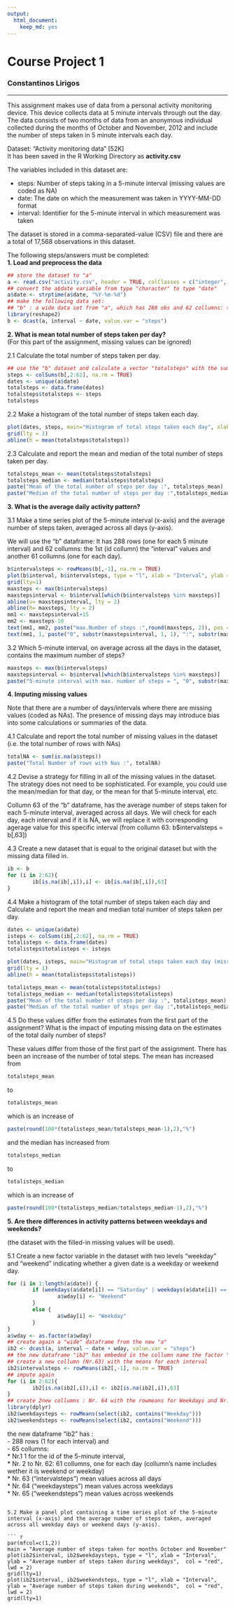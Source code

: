 ```yaml
---
output: 
  html_document: 
    keep_md: yes
---
```

# Course Project 1  
### Constantinos Lirigos  

---------------------------------------------

This assignment makes use of data from a personal activity monitoring device. This device collects data at 5 minute intervals through out the day. The data consists of two months of data from an anonymous individual collected during the months of October and November, 2012 and include the number of steps taken in 5 minute intervals each day.  

Dataset: "Activity monitoring data" [52K]  
It has been saved in the R Working Directory as **activity.csv**

The variables included in this dataset are:

- steps: Number of steps taking in a 5-minute interval (missing values are coded as NA)  
- date: The date on which the measurement was taken in YYYY-MM-DD format
- interval: Identifier for the 5-minute interval in which measurement was taken  

The dataset is stored in a comma-separated-value (CSV) file and there are a total of 17,568 observations in this dataset. 

The following steps/answers must be completed:  
**1. Load and preprocess the data**  

``` r
## store the dataset to "a"
a <- read.csv("activity.csv", header = TRUE, colClasses = c("integer", "character", "integer" ))
## convert the a$date variable from type "character" to type "date"
a$date <- strptime(a$date, "%Y-%m-%d")
## make the following data set:
## "b" : a wide data set from "a", which has 288 obs and 62 collumns: the 1st (id collumn) the "interval" values and another 61 collumns (one for each day) the "steps" values
library(reshape2)
b <- dcast(a, interval ~ date, value.var = "steps")

```

**2. What is mean total number of steps taken per day?**  
(For this part of the assignment, missing values can be ignored)  

2.1 Calculate the total number of steps taken per day.
``` r
## use the "b" dataset and calculate a vector "totalsteps" with the sums of all collumns (collumns 2:62)
steps <- colSums(b[,2:62], na.rm = TRUE)
dates <- unique(a$date)
totalsteps <- data.frame(dates)
totalsteps$totalsteps <- steps
totalsteps
```
2.2 Make a histogram of the total number of steps taken each day.
```r
plot(dates, steps, main="Histogram of total steps taken each day", xlab="Date (October to November 2012)", ylab="Steps per Day", type="h", lwd=4, col="red")
grid(lty = 1)
abline(h = mean(totalsteps$totalsteps))
```


2.3 Calculate and report the mean and median of the total number of steps taken per day.
```r
totalsteps_mean <- mean(totalsteps$totalsteps)
totalsteps_median <- median(totalsteps$totalsteps)
paste("Mean of the total number of steps per day :", totalsteps_mean)
paste("Median of the total number of steps per day :",totalsteps_median)
```

**3. What is the average daily activity pattern?**  

3.1 Make a time series plot of the 5-minute interval (x-axis) and the average number of steps taken, averaged across all days (y-axis).   

We will use the "b" dataframe: It has 288 rows (one for each 5 minute interval) and 62 collumns: the 1st (id collumn) the "interval" values and another 61 collumns (one for each day).

``` r
b$intervalsteps <- rowMeans(b[,-1], na.rm = TRUE)
plot(b$interval, b$intervalsteps, type = "l", xlab = "Interval", ylab = "Average number of steps taken", main = "Average number of steps taken for months October and November", col = "red", lwd = 2)
grid(lty=1)
maxsteps <- max(b$intervalsteps)
maxstepsinterval <- b$interval[which(b$intervalsteps %in% maxsteps)]
abline(v= maxstepsinterval, lty = 2)
abline(h= maxsteps, lty = 2)
mm1 <- maxstepsinterval+15
mm2 <- maxsteps-10
text(mm1, mm2, paste("max.Number of steps :",round(maxsteps, 2)), pos = 4)
text(mm1, 1, paste("0", substr(maxstepsinterval, 1, 1), ":", substr(maxstepsinterval, 2, 3), sep = ""))
```

3.2 Which 5-minute interval, on average across all the days in the dataset, contains the maximum number of steps?  

```r
maxsteps <- max(b$intervalsteps)
maxstepsinterval <- b$interval[which(b$intervalsteps %in% maxsteps)]
paste("5-minute interval with max. number of steps = ", "0", substr(maxstepsinterval, 1, 1), ":", substr(maxstepsinterval, 2, 3), sep = "")
```



**4. Imputing missing values**  

Note that there are a number of days/intervals where there are missing values (coded as NAs). The presence of missing days may introduce bias into some calculations or summaries of the data.  

4.1 Calculate and report the total number of missing values in the dataset (i.e. the total number of rows with NAs)
```r
totalNA <- sum(is.na(a$steps))
paste("Total Number of rows with Nas :", totalNA)
```

4.2 Devise a strategy for filling in all of the missing values in the dataset. The strategy does not need to be sophisticated. For example, you could use the mean/median for that day, or the mean for that 5-minute interval, etc.  

Collumn 63 of the "b" dataframe, has the average number of steps taken for each 5-minute interval, averaged across all days. We will check for each day, each interval and if it is NA, we will replace it with corresponding agerage value for this specific interval (from collumn 63: b$intervalsteps = b[,63])

4.3 Create a new dataset that is equal to the original dataset but with the missing data filled in.  

```r
ib <- b
for (i in 2:62){
        ib[is.na(ib[,i]),i] <- ib[is.na(ib[,i]),63]
}
```

4.4 Make a histogram of the total number of steps taken each day and Calculate and report the mean and median total number of steps taken per day.  

```r
dates <- unique(a$date)
isteps <- colSums(ib[,2:62], na.rm = TRUE)
totalisteps <- data.frame(dates)
totalisteps$totalisteps <- isteps

plot(dates, isteps, main="Histogram of total steps taken each day (missing values: filled in)", xlab="Date (October to November 2012)", ylab="Steps per Day", type="h", lwd=4, col="blue")
grid(lty = 1)
abline(h = mean(totalisteps$totalisteps))
```

```r
totalisteps_mean <- mean(totalisteps$totalisteps)
totalisteps_median <- median(totalisteps$totalisteps)
paste("Mean of the total number of steps per day :", totalisteps_mean)
paste("Median of the total number of steps per day :",totalisteps_median)
```

4.5 Do these values differ from the estimates from the first part of the assignment? What is the impact of imputing missing data on the estimates of the total daily number of steps?  

These values differ from those of the first part of the assignment.
There has been an increase of the number of total steps.
The mean has increased from 
```r
totalsteps_mean
```
to
```r
totalisteps_mean
```
which is an increase of
```r
paste(round(100*(totalisteps_mean/totalsteps_mean-1),2),"%")
```

and the median has increased from
```r
totalsteps_median
```
to
```r
totalisteps_median
```
which is an increase of
```r
paste(round(100*(totalisteps_median/totalsteps_median-1),2),"%")
```



**5. Are there differences in activity patterns between weekdays and weekends?**  

(the dataset with the filled-in missing values will be used).

5.1 Create a new factor variable in the dataset with two levels "weekday" and "weekend" indicating whether a given date is a weekday or weekend day.  

```r
for (i in 1:length(a$date)) {
        if (weekdays(a$date[i]) == "Saturday" | weekdays(a$date[i]) == "Sunday") {
                a$wday[i] <- "Weekend"
        }
        else {
                a$wday[i] <- "Weekday" 
        }        
}
a$wday <- as.factor(a$wday)
## create again a "wide" dataframe from the new "a"
ib2 <- dcast(a, interval ~ date + wday, value.var = "steps")
## the new dataframe "ib2" has embeded in the collumn name the factor "Weekend/Weekday"
## create a new collumn (Nr.63) with the means for each interval
ib2$intervalsteps <- rowMeans(ib2[,-1], na.rm = TRUE)
## impute again
for (i in 2:62){
        ib2[is.na(ib2[,i]),i] <- ib2[is.na(ib2[,i]),63]
}
## create 2new collumns : Nr. 64 with the rowmeans for Weekdays and Nr. 65 with the rowmeans for Weekends
library(dplyr)
ib2$weekdaysteps <- rowMeans(select(ib2, contains("Weekday")))
ib2$weekendsteps <- rowMeans(select(ib2, contains("Weekend")))
```

the new dataframe "ib2" has :  
- 288 rows (1 for each interval) and  
- 65 collumns:   
* Nr.1 1 for the id of the 5-minute interval,   
* Nr. 2 to Nr. 62: 61 collumns, one for each day (collumn's name includes wether it is weekend or weekday)  
* Nr. 63 ("intervalsteps") mean values across all days  
* Nr. 64 ("weekdaysteps") mean values across weekdays  
* Nr. 65 ("weekendsteps") mean values across weekends  

```

5.2 Make a panel plot containing a time series plot of the 5-minute interval (x-axis) and the average number of steps taken, averaged across all weekday days or weekend days (y-axis). 

``` r
par(mfcol=c(1,2))
main = "Average number of steps taken for months October and November"
plot(ib2$interval, ib2$weekdaysteps, type = "l", xlab = "Interval", ylab = "Average number of steps taken during weekdays",  col = "red", lwd = 2)
grid(lty=1)
plot(ib2$interval, ib2$weekendsteps, type = "l", xlab = "Interval", ylab = "Average number of steps taken during weekends",  col = "red", lwd = 2)
grid(lty=1)


```



